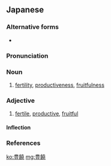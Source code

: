 {{also|豐饒}}
==Japanese==
{{ja-kanjitab|ほう|じょう|yomi=o}}

===Alternative forms===
* {{l/ja|豊穣}}

===Pronunciation===
{{ja-pron|ほうじょう|y=o|acc=h|acc_ref=NHK}}

===Noun===
{{ja-noun|ほうじょう|kyu=豐饒}}

# [[fertility]], [[productiveness]], [[fruitfulness]]

===Adjective===
{{ja-adj|ほうじょう|infl=na|kyu=豐饒}}

# [[fertile]], [[productive]], [[fruitful]]

====Inflection====
{{ja-na|ほうじょう}}

===References===
<references/>

[[ko:豊饒]]
[[mg:豊饒]]